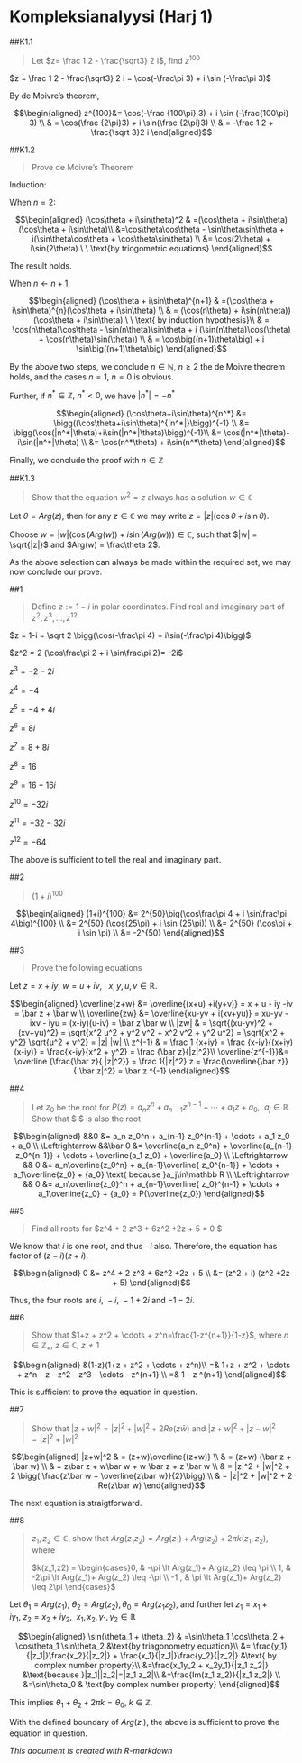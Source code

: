 # Kompleksianalyysi (Harj 1)

##K1.1
<blockquote> Let $z= \frac 1 2 - \frac{\sqrt3} 2 i$, find $z^{100}$</blockquote>

$z = \frac 1 2 - \frac{\sqrt3} 2 i = \cos(-\frac\pi 3) + i \sin (-\frac\pi 3)$

By de Moivre's theorem,

$$\begin{aligned}
z^{100}&= \cos(-\frac {100\pi} 3) + i \sin (-\frac{100\pi} 3) \\
& = \cos(\frac {2\pi}3) + i \sin(\frac {2\pi}3) \\
& = -\frac 1 2 + \frac{\sqrt 3}2 i
\end{aligned}$$

##K1.2
<blockquote> Prove de Moivre's Theorem</blockquote>

Induction:

When $n=2$:

$$\begin{aligned}
(\cos\theta + i\sin\theta)^2 & =(\cos\theta + i\sin\theta)(\cos\theta + i\sin\theta)\\
&=\cos\theta\cos\theta - \sin\theta\sin\theta + i(\sin\theta\cos\theta + \cos\theta\sin\theta) \\
&= \cos(2\theta) + i\sin(2\theta) \ \ \text{by triogometric equations}
\end{aligned}$$

The result holds.

When $n \leftarrow n+1$,

$$\begin{aligned}
(\cos\theta + i\sin\theta)^{n+1} & =(\cos\theta + i\sin\theta)^{n}(\cos\theta + i\sin\theta) \\
& = (\cos(n\theta) + i\sin(n\theta))(\cos\theta + i\sin\theta) \ \ \text{ by induction hypothesis}\\
& = \cos(n\theta)\cos\theta - \sin(n\theta)\sin\theta + i (\sin(n\theta)\cos(\theta) + \cos(n\theta)\sin(\theta)) \\
& = \cos\big((n+1)\theta\big) + i \sin\big((n+1)\theta\big)
\end{aligned}$$

By the above two steps, we conclude $n\in\mathbb N,\ n\geq 2$ the de Moivre theorem holds, and the cases $n=1,\ n=0$ is obvious.

Further, if $n^*\in\mathbb Z,\ n^*<0$, we have $|n^*| = - n^*$

$$\begin{aligned}
(\cos\theta+i\sin\theta)^{n^*} &= \bigg((\cos\theta+i\sin\theta)^{|n^*|}\bigg)^{-1} \\
&= \bigg(\cos(|n^*|\theta)+i\sin(|n^*|\theta)\bigg)^{-1}\\
&= \cos(|n^*|\theta)-i\sin(|n^*|\theta) \\
&= \cos(n^*\theta) + i\sin(n^*\theta)
\end{aligned}$$

Finally, we conclude the proof with $n\in\mathbb Z$


##K1.3
<blockquote> Show that the equation $w^2 = z$ always has a solution $w\in\mathbb C$</blockquote>

Let $\theta = Arg(z)$, then for any $z\in\mathbb C$ we may write $z = |z|(\cos\theta + i \sin\theta)$.

Choose $w = |w|(\cos(Arg(w)) + i\sin (Arg(w))) \in \mathbb C$, such that $|w| = \sqrt{|z|}$ and $Arg(w) = \frac\theta 2$.

As the above selection can always be made within the required set, we may now conclude our prove.


##1
<blockquote> Define $z:=1-i$ in polar coordinates. Find real and imaginary part of $z^2,z^3,\dots,z^{12}$</blockquote>

$z = 1-i = \sqrt 2 \bigg(\cos(-\frac\pi 4) + i\sin(-\frac\pi 4)\bigg)$

$z^2 = 2 (\cos\frac\pi 2 + i \sin\frac\pi 2)= -2i$

$z^3 = -2-2i$

$z^4 = -4$

$z^5 = -4+4i$

$z^6 = 8i$

$z^7 = 8+8i$

$z^8 = 16$

$z^9 = 16-16i$

$z^{10} = -32i$

$z^{11} = -32-32i$

$z^{12} = -64$

The above is sufficient to tell the real and imaginary part.

##2
<blockquote> $(1+i)^{100}$</blockquote>

$$\begin{aligned}
(1+i)^{100} &= 2^{50}\big(\cos\frac\pi 4 + i \sin\frac\pi 4\big)^{100} \\
&= 2^{50} (\cos(25\pi) + i \sin (25\pi)) \\
&= 2^{50} (\cos\pi + i \sin \pi) \\
&= -2^{50}
\end{aligned}$$

##3
<blockquote> Prove the following equations</blockquote>

Let $z=x +iy,\ w = u + iv,\ \ \ x,y,u,v \in \mathbb R$.

$$\begin{aligned}
\overline{z+w} &= \overline{(x+u) +i(y+v)} = x  + u - iy -iv = \bar z + \bar w \\
\overline{zw} &= \overline{xu-yv + i(xv+yu)} = xu-yv - ixv - iyu = (x-iy)(u-iv) = \bar z \bar w \\
|zw| & = \sqrt{(xu-yv)^2 + (xv+yu)^2} = \sqrt{x^2 u^2 + y^2 v^2 + x^2 v^2 + y^2 u^2} = \sqrt{x^2 + y^2} \sqrt{u^2 + v^2} = |z| |w| \\ 
z^{-1} & = \frac 1 {x+iy} = \frac {x-iy}{(x+iy)(x-iy)} = \frac{x-iy}{x^2 + y^2} = \frac {\bar z}{|z|^2}\\
\overline{z^{-1}}&= \overline {\frac{\bar z}{ |z|^2}} = \frac 1{|z|^2} z = \frac{\overline{\bar z}}{|\bar z|^2} = \bar z ^{-1}
\end{aligned}$$

##4
<blockquote> Let $z_0$ be the root for $P(z) = a_n z^n + a_{n-1} z^{n-1} + \cdots + a_1 z + a_0,\ \ a_j\in\mathbb R$. Show that $\overline {z_0} $ is also the root</blockquote>

$$\begin{aligned}
&&0 &=  a_n z_0^n + a_{n-1} z_0^{n-1} + \cdots + a_1 z_0 + a_0 \\
\Leftrightarrow &&\bar 0 &= \overline{a_n z_0^n} + \overline{a_{n-1} z_0^{n-1}} + \cdots + \overline{a_1 z_0} + \overline{a_0} \\
\Leftrightarrow && 0 &= a_n\overline{z_0^n} + a_{n-1}\overline{ z_0^{n-1}} + \cdots + a_1\overline{z_0} + {a_0} \text{ because }a_j\in\mathbb R \\
\Leftrightarrow && 0 &= a_n\overline{z_0}^n + a_{n-1}\overline{ z_0}^{n-1} + \cdots + a_1\overline{z_0} + {a_0} = P(\overline{z_0})
\end{aligned}$$

##5
<blockquote> Find all roots for $z^4 + 2 z^3 + 6z^2 +2z + 5 = 0 $</blockquote>

We know that $i$ is one root, and thus $-i$ also. Therefore, the equation has factor of $(z-i)(z+i)$.

$$\begin{aligned}
0 &= z^4 + 2 z^3 + 6z^2 +2z + 5 \\
&= (z^2 + i) (z^2 +2z + 5)
\end{aligned}$$

Thus, the four roots are $i,\ -i,\ -1+2i$ and $-1-2i$.

##6
<blockquote> Show that $1+z + z^2 + \cdots + z^n=\frac{1-z^{n+1}}{1-z}$, where $n\in\mathbb Z_+,\ z\in\mathbb C,\ z\neq 1$ </blockquote>

$$\begin{aligned}
&(1-z)(1+z + z^2 + \cdots + z^n)\\
=& 1+z + z^2 + \cdots + z^n - z - z^2 - z^3 - \cdots - z^{n+1} \\
=& 1 - z ^{n+1}
\end{aligned}$$

This is sufficient to prove the equation in question.

##7
<blockquote> Show that $|z+w|^2 = |z|^2 + |w|^2 + 2 Re(z\bar w)$ and $|z+w|^2 + |z-w|^2= |z|^2 + |w|^2$</blockquote>

$$\begin{aligned}
|z+w|^2 & = (z+w)\overline{(z+w)} \\
& = (z+w) (\bar z + \bar w) \\
& = z\bar z + w\bar w + w \bar z + z \bar w \\
& = |z|^2 + |w|^2 + 2 \bigg( \frac{z\bar w + \overline{z\bar w}}{2}\bigg) \\
& = |z|^2 + |w|^2 + 2 Re(z\bar w)
\end{aligned}$$

The next equation is straigtforward.

##8
<blockquote> $z_1,z_2\in\mathbb C$, show that $Arg(z_1z_2) = Arg(z_1) + Arg(z_2) + 2\pi k(z_1,z_2)$, where

$k(z_1,z2) = \begin{cases}0, & -\pi \lt Arg(z_1)+ Arg(z_2) \leq \pi \\ 1, & -2\pi \lt Arg(z_1)+ Arg(z_2) \leq -\pi \\ -1 , & \pi \lt Arg(z_1)+ Arg(z_2) \leq 2\pi \end{cases}$
</blockquote>

Let $\theta_1 = Arg(z_1),\ \theta_2 = Arg(z_2), \theta_0 =Arg(z_1 z_2)$, and further let $z_1 = x_1 + iy_1,\ z_2 = x_2 + iy_2, \ \ x_1,x_2,y_1,y_2\in\mathbb R$

$$\begin{aligned}
\sin(\theta_1 + \theta_2) & =\sin\theta_1 \cos\theta_2 + \cos\theta_1 \sin\theta_2 &\text{by triagonometry equation}\\
&= \frac{y_1}{|z_1|}\frac{x_2}{|z_2|} + \frac{x_1}{|z_1|}\frac{y_2}{|z_2|} &\text{ by complex number property}\\
&=\frac{x_1y_2 + x_2y_1}{|z_1 z_2|} &\text{because }|z_1||z_2|=|z_1 z_2|\\
&=\frac{Im(z_1 z_2)}{|z_1 z_2|} \\
&=\sin\theta_0 & \text{by complex number property}
\end{aligned}$$

This implies $\theta_1 + \theta_2 + 2\pi k = \theta_0, \ k\in \mathbb Z$.

With the defined boundary of $Arg(z_\cdot)$, the above is sufficient to prove the equation in question.

_This document is created with R-markdown_
